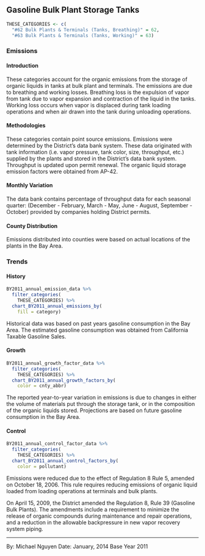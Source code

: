 ## Gasoline Bulk Plant Storage Tanks {#petprod-bulk_term-tanks}

```r
THESE_CATEGORIES <- c(
  "#62 Bulk Plants & Terminals (Tanks, Breathing)" = 62,
  "#63 Bulk Plants & Terminals (Tanks, Working)" = 63)
```

### Emissions

#### Introduction

These categories account for the organic emissions from the storage of organic liquids in tanks at bulk plant and terminals. The emissions are due to breathing and working losses. Breathing loss is the expulsion of vapor from tank due to vapor expansion and contraction of the liquid in the tanks. Working loss occurs when vapor is displaced during tank loading operations and when air drawn into the tank during unloading operations.

#### Methodologies

These categories contain point source emissions. Emissions were determined by the District's data bank system. These data originated with tank information (i.e. vapor pressure, tank color, size, throughput, etc.) supplied by the plants and stored in the District's data bank system. Throughput is updated upon permit renewal. The organic liquid storage emission factors were obtained from AP-42.

#### Monthly Variation

The data bank contains percentage of throughput data for each seasonal quarter: (December - February, March - May, June - August, September - October) provided by companies holding District permits.

#### County Distribution

Emissions distributed into counties were based on actual locations of the plants in the Bay Area.

### Trends

#### History

```r
BY2011_annual_emission_data %>%
  filter_categories(
    THESE_CATEGORIES) %>%
  chart_BY2011_annual_emissions_by(
    fill = category) 
```
Historical data was based on past years gasoline consumption in the Bay Area. The estimated gasoline consumption was obtained from California Taxable Gasoline Sales.

#### Growth

```r
BY2011_annual_growth_factor_data %>%
  filter_categories(
    THESE_CATEGORIES) %>%
  chart_BY2011_annual_growth_factors_by(
    color = cnty_abbr)
```

The reported year-to-year variation in emissions is due to changes in either the volume of materials put through the storage tank, or in the composition of the organic liquids stored. Projections are based on future gasoline consumption in the Bay Area.

#### Control

```r
BY2011_annual_control_factor_data %>%
  filter_categories(
    THESE_CATEGORIES) %>%
  chart_BY2011_annual_control_factors_by(
    color = pollutant)
```

Emissions were reduced due to the effect of Regulation 8 Rule 5, amended on October 18, 2006. This rule requires reducing emissions of organic liquid loaded from loading operations at terminals and bulk plants.

On April 15, 2009, the District amended the Regulation 8, Rule 39 (Gasoline Bulk Plants). The amendments include a requirement to minimize the release of organic compounds during maintenance and repair operations, and a reduction in the allowable backpressure in new vapor recovery system piping.

***

By: Michael Nguyen 
Date: January, 2014 
Base Year 2011
